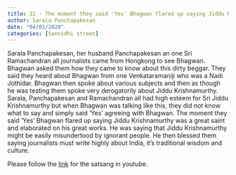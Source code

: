 ```yaml
---
title: 22 - The moment they said 'Yes' Bhagwan flared up saying Jiddu Krishnamurthy was a great saint and elaborated on his great works
author: Sarala Panchapakesan
date: "04/01/2020"
categories: [Sannidhi street]
---
```

Sarala Panchapakesan, her husband Panchapakesan an one Sri Ramachandran all journalists came from Hongkong to see Bhagwan. Bhagwan asked them how they came to know about this dirty beggar. They said they heard about Bhagwan from one Venkataramaniji who was a Nadi Jothidar. Bhagwan then spoke about various subjects and then as though he was testing them spoke very derogatorily about Jiddu Krishnamurthy. Sarala, Panchapakesan and Ramachandran all had high esteem for Sri Jiddu Krishnamurthy but when Bhagwan was talking like this, they did not know what to say and simply said 'Yes' agreeing with Bhagwan. The moment they said 'Yes' Bhagwan flared up saying Jiddu Krishnamurthy was a great saint and elaborated on his great works. He was saying that Jiddu Krishnamurthy might be easily misundertood by ignorant people. He then blessed them saying journalists must write highly about India, it's traditional wisdom and culture. 
 
Please follow the [link](https://youtu.be/67fZcOv0o34?si=duWsks5tLIYHZkrl) for the satsang in youtube.
